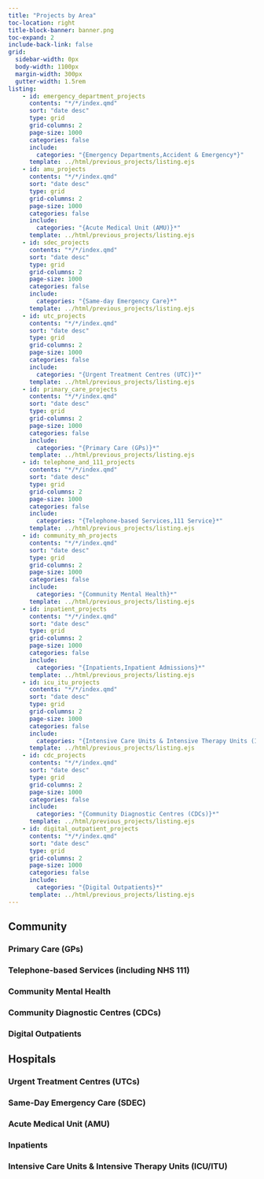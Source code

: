 ```yaml
---
title: "Projects by Area"
toc-location: right
title-block-banner: banner.png
toc-expand: 2
include-back-link: false
grid:
  sidebar-width: 0px
  body-width: 1100px
  margin-width: 300px
  gutter-width: 1.5rem
listing:
    - id: emergency_department_projects
      contents: "*/*/index.qmd"
      sort: "date desc"
      type: grid
      grid-columns: 2
      page-size: 1000
      categories: false
      include:
        categories: "{Emergency Departments,Accident & Emergency*}"
      template: ../html/previous_projects/listing.ejs
    - id: amu_projects
      contents: "*/*/index.qmd"
      sort: "date desc"
      type: grid
      grid-columns: 2
      page-size: 1000
      categories: false
      include:
        categories: "{Acute Medical Unit (AMU)}*"
      template: ../html/previous_projects/listing.ejs
    - id: sdec_projects
      contents: "*/*/index.qmd"
      sort: "date desc"
      type: grid
      grid-columns: 2
      page-size: 1000
      categories: false
      include:
        categories: "{Same-day Emergency Care}*"
      template: ../html/previous_projects/listing.ejs
    - id: utc_projects
      contents: "*/*/index.qmd"
      sort: "date desc"
      type: grid
      grid-columns: 2
      page-size: 1000
      categories: false
      include:
        categories: "{Urgent Treatment Centres (UTC)}*"
      template: ../html/previous_projects/listing.ejs
    - id: primary_care_projects
      contents: "*/*/index.qmd"
      sort: "date desc"
      type: grid
      grid-columns: 2
      page-size: 1000
      categories: false
      include:
        categories: "{Primary Care (GPs)}*"
      template: ../html/previous_projects/listing.ejs
    - id: telephone_and_111_projects
      contents: "*/*/index.qmd"
      sort: "date desc"
      type: grid
      grid-columns: 2
      page-size: 1000
      categories: false
      include:
        categories: "{Telephone-based Services,111 Service}*"
      template: ../html/previous_projects/listing.ejs
    - id: community_mh_projects
      contents: "*/*/index.qmd"
      sort: "date desc"
      type: grid
      grid-columns: 2
      page-size: 1000
      categories: false
      include:
        categories: "{Community Mental Health}*"
      template: ../html/previous_projects/listing.ejs
    - id: inpatient_projects
      contents: "*/*/index.qmd"
      sort: "date desc"
      type: grid
      grid-columns: 2
      page-size: 1000
      categories: false
      include:
        categories: "{Inpatients,Inpatient Admissions}*"
      template: ../html/previous_projects/listing.ejs
    - id: icu_itu_projects
      contents: "*/*/index.qmd"
      sort: "date desc"
      type: grid
      grid-columns: 2
      page-size: 1000
      categories: false
      include:
        categories: "{Intensive Care Units & Intensive Therapy Units (ICU/ITU)}*"
      template: ../html/previous_projects/listing.ejs
    - id: cdc_projects
      contents: "*/*/index.qmd"
      sort: "date desc"
      type: grid
      grid-columns: 2
      page-size: 1000
      categories: false
      include:
        categories: "{Community Diagnostic Centres (CDCs)}*"
      template: ../html/previous_projects/listing.ejs
    - id: digital_outpatient_projects
      contents: "*/*/index.qmd"
      sort: "date desc"
      type: grid
      grid-columns: 2
      page-size: 1000
      categories: false
      include:
        categories: "{Digital Outpatients}*"
      template: ../html/previous_projects/listing.ejs
---
```


## Community

### Primary Care (GPs)

:::{#primary_care_projects}
:::

### Telephone-based Services (including NHS 111)

:::{#telephone_and_111_projects}
:::

### Community Mental Health

:::{#community_mh_projects}
:::

### Community Diagnostic Centres (CDCs)

:::{#cdc_projects}
:::


### Digital Outpatients

:::{#digital_outpatient_projects}
:::


## Hospitals

### Urgent Treatment Centres (UTCs)

:::{#utc_projects}
:::


### Same-Day Emergency Care (SDEC)

:::{#spec_projects}
:::


### Acute Medical Unit (AMU)

:::{#amu_projects}
:::

### Inpatients

:::{#inpatient_projects}
:::

### Intensive Care Units & Intensive Therapy Units (ICU/ITU)

:::{#icu_itu_projects}
:::

